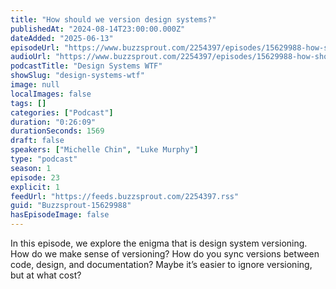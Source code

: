 ```yaml
---
title: "How should we version design systems?"
publishedAt: "2024-08-14T23:00:00.000Z"
dateAdded: "2025-06-13"
episodeUrl: "https://www.buzzsprout.com/2254397/episodes/15629988-how-should-we-version-design-systems.mp3"
audioUrl: "https://www.buzzsprout.com/2254397/episodes/15629988-how-should-we-version-design-systems.mp3"
podcastTitle: "Design Systems WTF"
showSlug: "design-systems-wtf"
image: null
localImages: false
tags: []
categories: ["Podcast"]
duration: "0:26:09"
durationSeconds: 1569
draft: false
speakers: ["Michelle Chin", "Luke Murphy"]
type: "podcast"
season: 1
episode: 23
explicit: 1
feedUrl: "https://feeds.buzzsprout.com/2254397.rss"
guid: "Buzzsprout-15629988"
hasEpisodeImage: false
---
```

In this episode, we explore the enigma that is design system versioning. How do we make sense of versioning? How do you sync versions between code, design, and documentation? Maybe it’s easier to ignore versioning, but at what cost?
